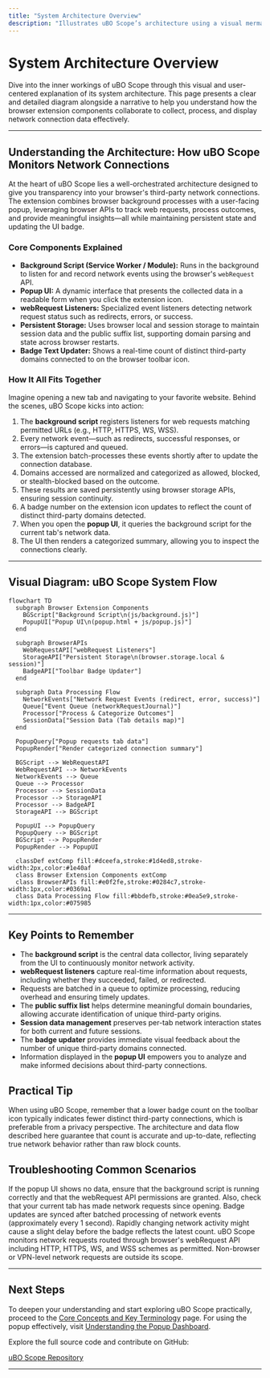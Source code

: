 ```yaml
---
title: "System Architecture Overview"
description: "Illustrates uBO Scope’s architecture using a visual mermaid diagram—showing the main browser extension components (background script, popup UI), how webRequest listeners collect network data, how that data is processed and displayed, and where persistent storage and badge updates fit into the flow."
---
```


# System Architecture Overview

Dive into the inner workings of uBO Scope through this visual and user-centered explanation of its system architecture. This page presents a clear and detailed diagram alongside a narrative to help you understand how the browser extension components collaborate to collect, process, and display network connection data effectively.

---

## Understanding the Architecture: How uBO Scope Monitors Network Connections

At the heart of uBO Scope lies a well-orchestrated architecture designed to give you transparency into your browser's third-party network connections. The extension combines browser background processes with a user-facing popup, leveraging browser APIs to track web requests, process outcomes, and provide meaningful insights—all while maintaining persistent state and updating the UI badge.

### Core Components Explained

- **Background Script (Service Worker / Module):** Runs in the background to listen for and record network events using the browser's `webRequest` API.
- **Popup UI:** A dynamic interface that presents the collected data in a readable form when you click the extension icon.
- **webRequest Listeners:** Specialized event listeners detecting network request status such as redirects, errors, or success.
- **Persistent Storage:** Uses browser local and session storage to maintain session data and the public suffix list, supporting domain parsing and state across browser restarts.
- **Badge Text Updater:** Shows a real-time count of distinct third-party domains connected to on the browser toolbar icon.

### How It All Fits Together

Imagine opening a new tab and navigating to your favorite website. Behind the scenes, uBO Scope kicks into action:

1. The **background script** registers listeners for web requests matching permitted URLs (e.g., HTTP, HTTPS, WS, WSS).
2. Every network event—such as redirects, successful responses, or errors—is captured and queued.
3. The extension batch-processes these events shortly after to update the connection database.
4. Domains accessed are normalized and categorized as allowed, blocked, or stealth-blocked based on the outcome.
5. These results are saved persistently using browser storage APIs, ensuring session continuity.
6. A badge number on the extension icon updates to reflect the count of distinct third-party domains detected.
7. When you open the **popup UI**, it queries the background script for the current tab's network data.
8. The UI then renders a categorized summary, allowing you to inspect the connections clearly.

---

## Visual Diagram: uBO Scope System Flow

```mermaid
flowchart TD
  subgraph Browser Extension Components
    BGScript["Background Script\n(js/background.js)"]
    PopupUI["Popup UI\n(popup.html + js/popup.js)"]
  end

  subgraph BrowserAPIs
    WebRequestAPI["webRequest Listeners"]
    StorageAPI["Persistent Storage\n(browser.storage.local & session)"]
    BadgeAPI["Toolbar Badge Updater"]
  end

  subgraph Data Processing Flow
    NetworkEvents["Network Request Events (redirect, error, success)"]
    Queue["Event Queue (networkRequestJournal)"]
    Processor["Process & Categorize Outcomes"]
    SessionData["Session Data (Tab details map)"]
  end

  PopupQuery["Popup requests tab data"]
  PopupRender["Render categorized connection summary"]

  BGScript --> WebRequestAPI
  WebRequestAPI --> NetworkEvents
  NetworkEvents --> Queue
  Queue --> Processor
  Processor --> SessionData
  Processor --> StorageAPI
  Processor --> BadgeAPI
  StorageAPI --> BGScript

  PopupUI --> PopupQuery
  PopupQuery --> BGScript
  BGScript --> PopupRender
  PopupRender --> PopupUI

  classDef extComp fill:#dceefa,stroke:#1d4ed8,stroke-width:2px,color:#1e40af
  class Browser Extension Components extComp
  class BrowserAPIs fill:#e0f2fe,stroke:#0284c7,stroke-width:1px,color:#0369a1
  class Data Processing Flow fill:#bbdefb,stroke:#0ea5e9,stroke-width:1px,color:#075985
```

---

## Key Points to Remember

- The **background script** is the central data collector, living separately from the UI to continuously monitor network activity.
- **webRequest listeners** capture real-time information about requests, including whether they succeeded, failed, or redirected.
- Requests are batched in a queue to optimize processing, reducing overhead and ensuring timely updates.
- The **public suffix list** helps determine meaningful domain boundaries, allowing accurate identification of unique third-party origins.
- **Session data management** preserves per-tab network interaction states for both current and future sessions.
- The **badge updater** provides immediate visual feedback about the number of unique third-party domains connected.
- Information displayed in the **popup UI** empowers you to analyze and make informed decisions about third-party connections.

## Practical Tip

When using uBO Scope, remember that a lower badge count on the toolbar icon typically indicates fewer distinct third-party connections, which is preferable from a privacy perspective. The architecture and data flow described here guarantee that count is accurate and up-to-date, reflecting true network behavior rather than raw block counts.

## Troubleshooting Common Scenarios

<AccordionGroup title="Troubleshooting Architecture-Related Issues">
<Accordion title="Why am I not seeing any data in the popup?">
If the popup UI shows no data, ensure that the background script is running correctly and that the webRequest API permissions are granted. Also, check that your current tab has made network requests since opening.
</Accordion>
<Accordion title="Why does the badge count not update in real-time?">
Badge updates are synced after batched processing of network events (approximately every 1 second). Rapidly changing network activity might cause a slight delay before the badge reflects the latest count.
</Accordion>
<Accordion title="Are all network requests monitored?">
uBO Scope monitors network requests routed through browser's webRequest API including HTTP, HTTPS, WS, and WSS schemes as permitted. Non-browser or VPN-level network requests are outside its scope.
</Accordion>
</AccordionGroup>

---

## Next Steps

To deepen your understanding and start exploring uBO Scope practically, proceed to the [Core Concepts and Key Terminology](/overview/architecture_features/core_concepts) page. For using the popup effectively, visit [Understanding the Popup Dashboard](/guides/getting-started/first-look-popup).

Explore the full source code and contribute on GitHub:

[uBO Scope Repository](https://github.com/gorhill/uBO-Scope)

---